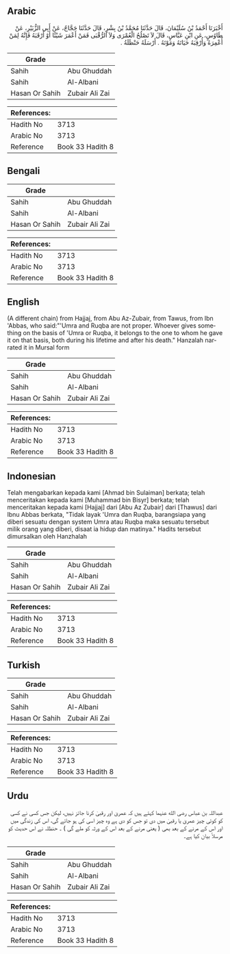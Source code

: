 ## Arabic


<div dir="rtl" lang="ar" style={{fontSize:'larger',backgroundColor:'#f8f9fa',padding:20}}>
أَخْبَرَنَا أَحْمَدُ بْنُ سُلَيْمَانَ، قَالَ حَدَّثَنَا مُحَمَّدُ بْنُ بِشْرٍ، قَالَ حَدَّثَنَا حَجَّاجٌ، عَنْ أَبِي الزُّبَيْرِ، عَنْ طَاوُسٍ، عَنِ ابْنِ عَبَّاسٍ، قَالَ لاَ تَصْلُحُ الْعُمْرَى وَلاَ الرُّقْبَى فَمَنْ أَعْمَرَ شَيْئًا أَوْ أَرْقَبَهُ فَإِنَّهُ لِمَنْ أُعْمِرَهُ وَأُرْقِبَهُ حَيَاتَهُ وَمَوْتَهُ ‏.‏ أَرْسَلَهُ حَنْظَلَةُ ‏.‏
</div>
<div style={{backgroundColor:'#f8f9fa',padding:20, marginBottom: 10}}><table> <thead> <tr> <th>Grade</th> <th></th> </tr> </thead> <tbody> <tr><td>Sahih</td><td>Abu Ghuddah</td></tr><tr><td>Sahih</td><td>Al-Albani</td></tr><tr><td>Hasan Or Sahih</td><td>Zubair Ali Zai</td></tr></tbody></table><table> <thead> <tr> <th>References:</th> <th></th> </tr> </thead> <tbody><tr><td>Hadith No</td><td>3713</td></tr><tr><td>Arabic No</td><td>3713</td></tr><tr><td>Reference</td><td>Book 33 Hadith 8</td></tr></tbody></table></div>

## Bengali


<div dir="ltr" lang="bn" style={{fontSize:'larger',backgroundColor:'#f8f9fa',padding:20}}>

</div>
<div style={{backgroundColor:'#f8f9fa',padding:20, marginBottom: 10}}><table> <thead> <tr> <th>Grade</th> <th></th> </tr> </thead> <tbody> <tr><td>Sahih</td><td>Abu Ghuddah</td></tr><tr><td>Sahih</td><td>Al-Albani</td></tr><tr><td>Hasan Or Sahih</td><td>Zubair Ali Zai</td></tr></tbody></table><table> <thead> <tr> <th>References:</th> <th></th> </tr> </thead> <tbody><tr><td>Hadith No</td><td>3713</td></tr><tr><td>Arabic No</td><td>3713</td></tr><tr><td>Reference</td><td>Book 33 Hadith 8</td></tr></tbody></table></div>

## English


<div dir="ltr" lang="en" style={{fontSize:'larger',backgroundColor:'#f8f9fa',padding:20}}>
(A different chain) from Hajjaj, from Abu Az-Zubair, from Tawus, from Ibn 'Abbas, who said:"'Umra and Ruqba are not proper. Whoever gives something on the basis of 'Umra or Ruqba, it belongs to the one to whom he gave it on that basis, both during his lifetime and after his death." Hanzalah narrated it in Mursal form
</div>
<div style={{backgroundColor:'#f8f9fa',padding:20, marginBottom: 10}}><table> <thead> <tr> <th>Grade</th> <th></th> </tr> </thead> <tbody> <tr><td>Sahih</td><td>Abu Ghuddah</td></tr><tr><td>Sahih</td><td>Al-Albani</td></tr><tr><td>Hasan Or Sahih</td><td>Zubair Ali Zai</td></tr></tbody></table><table> <thead> <tr> <th>References:</th> <th></th> </tr> </thead> <tbody><tr><td>Hadith No</td><td>3713</td></tr><tr><td>Arabic No</td><td>3713</td></tr><tr><td>Reference</td><td>Book 33 Hadith 8</td></tr></tbody></table></div>

## Indonesian


<div dir="ltr" lang="id" style={{fontSize:'larger',backgroundColor:'#f8f9fa',padding:20}}>
Telah mengabarkan kepada kami [Ahmad bin Sulaiman] berkata; telah menceritakan kepada kami [Muhammad bin Bisyr] berkata; telah menceritakan kepada kami [Hajjaj] dari [Abu Az Zubair] dari [Thawus] dari Ibnu Abbas berkata, "Tidak layak 'Umra dan Ruqba, barangsiapa yang diberi sesuatu dengan system Umra atau Ruqba maka sesuatu tersebut milik orang yang diberi, disaat ia hidup dan matinya." Hadits tersebut dimursalkan oleh Hanzhalah
</div>
<div style={{backgroundColor:'#f8f9fa',padding:20, marginBottom: 10}}><table> <thead> <tr> <th>Grade</th> <th></th> </tr> </thead> <tbody> <tr><td>Sahih</td><td>Abu Ghuddah</td></tr><tr><td>Sahih</td><td>Al-Albani</td></tr><tr><td>Hasan Or Sahih</td><td>Zubair Ali Zai</td></tr></tbody></table><table> <thead> <tr> <th>References:</th> <th></th> </tr> </thead> <tbody><tr><td>Hadith No</td><td>3713</td></tr><tr><td>Arabic No</td><td>3713</td></tr><tr><td>Reference</td><td>Book 33 Hadith 8</td></tr></tbody></table></div>

## Turkish


<div dir="ltr" lang="tr" style={{fontSize:'larger',backgroundColor:'#f8f9fa',padding:20}}>

</div>
<div style={{backgroundColor:'#f8f9fa',padding:20, marginBottom: 10}}><table> <thead> <tr> <th>Grade</th> <th></th> </tr> </thead> <tbody> <tr><td>Sahih</td><td>Abu Ghuddah</td></tr><tr><td>Sahih</td><td>Al-Albani</td></tr><tr><td>Hasan Or Sahih</td><td>Zubair Ali Zai</td></tr></tbody></table><table> <thead> <tr> <th>References:</th> <th></th> </tr> </thead> <tbody><tr><td>Hadith No</td><td>3713</td></tr><tr><td>Arabic No</td><td>3713</td></tr><tr><td>Reference</td><td>Book 33 Hadith 8</td></tr></tbody></table></div>

## Urdu


<div dir="rtl" lang="ur" style={{fontSize:'larger',backgroundColor:'#f8f9fa',padding:20}}>
عبداللہ بن عباس رضی الله عنہما کہتے ہیں کہ عمریٰ اور رقبیٰ کرنا جائز نہیں، لیکن جس کسی نے کسی کو کوئی چیز عمریٰ یا رقبیٰ میں دی تو جس کو دی ہے وہ چیز اسی کی ہو جائے گی، اس کی زندگی میں اور اس کے مرنے کے بعد بھی ( یعنی مرنے کے بعد اس کے ورثہ کو ملے گی ) ۔ حنظلہ نے اس حدیث کو مرسلاً بیان کیا ہے۔
</div>
<div style={{backgroundColor:'#f8f9fa',padding:20, marginBottom: 10}}><table> <thead> <tr> <th>Grade</th> <th></th> </tr> </thead> <tbody> <tr><td>Sahih</td><td>Abu Ghuddah</td></tr><tr><td>Sahih</td><td>Al-Albani</td></tr><tr><td>Hasan Or Sahih</td><td>Zubair Ali Zai</td></tr></tbody></table><table> <thead> <tr> <th>References:</th> <th></th> </tr> </thead> <tbody><tr><td>Hadith No</td><td>3713</td></tr><tr><td>Arabic No</td><td>3713</td></tr><tr><td>Reference</td><td>Book 33 Hadith 8</td></tr></tbody></table></div>